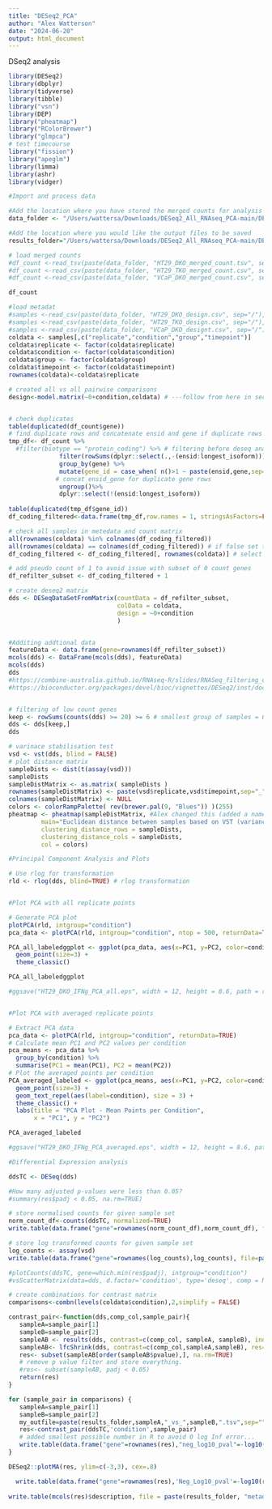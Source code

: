 ```yaml
---
title: "DESeq2_PCA"
author: "Alex Watterson"
date: "2024-06-20"
output: html_document
---
```

DSeq2 analysis

```r
library(DESeq2)
library(dbplyr)
library(tidyverse)
library(tibble)
library("vsn")
library(DEP)
library("pheatmap")
library("RColorBrewer")
library("glmpca")
# test timecourse
library("fission")
library("apeglm")
library(limma)
library(ashr)
library(vidger)
```

```r
#Import and process data

#Add the location where you have stored the merged counts for analysis
data_folder <- "/Users/wattersa/Downloads/DESeq2_All_RNAseq_PCA-main/DESeq2/"

#Add the location where you would like the output files to be saved
results_folder="/Users/wattersa/Downloads/DESeq2_All_RNAseq_PCA-main/DESeq2/HT29_DKO/"

# load merged counts
#df_count <-read_tsv(paste(data_folder, "HT29_DKO_merged_count.tsv", sep="/"), show_col_types = F)
#df_count <-read_csv(paste(data_folder, "HT29_TKO_merged_count.csv", sep="/"), show_col_types = F)
#df_count <-read_csv(paste(data_folder, "VCaP_DKO_merged_count.csv", sep="/"), show_col_types = F)

df_count

#load metadat
#samples <-read_csv(paste(data_folder, "HT29_DKO_design.csv", sep="/"), show_col_types = F)
#samples <-read_csv(paste(data_folder, "HT29_TKO_design.csv", sep="/"), show_col_types = F)
#samples <-read_csv(paste(data_folder, "VCaP_DKO_designt.csv", sep="/"), show_col_types = F)
coldata <- samples[,c("replicate","condition","group","timepoint")]
coldata$replicate <- factor(coldata$replicate)
coldata$condition <- factor(coldata$condition)
coldata$group <- factor(coldata$group)
coldata$timepoint <- factor(coldata$timepoint)
rownames(coldata)<-coldata$replicate

# created all vs all pairwise comparisons
design<-model.matrix(~0+condition,coldata) # ---follow from here in section 7.6 from doc https://bioconductor.org/packages/release/workflows/vignettes/RNAseq123/inst/doc/designmatrices.html


# check duplicates
table(duplicated(df_count$gene))
# find duplicate rows and concatenate ensid and gene if duplicate rows are found
tmp_df<- df_count %>%  
  #filter(biotype == "protein_coding") %>% # filtering before deseq analysis is not recommended as this will hamper DESeq2 size factor and dispersion calculation  
              filter(rowSums(dplyr::select(.,-(ensid:longest_isoform))) > 0) %>% # ignore metadata columns and filter rows with 0 count...
              group_by(gene) %>%
              mutate(gene_id = case_when( n()>1 ~ paste(ensid,gene,sep="_"), TRUE ~ gene), .before = ensid ) %>% 
             # concat ensid_gene for duplicate gene rows
              ungroup()%>%
              dplyr::select(!(ensid:longest_isoform))
 
table(duplicated(tmp_df$gene_id))
df_coding_filtered<-data.frame(tmp_df,row.names = 1, stringsAsFactors=FALSE, check.names = FALSE)

# check all samples in metedata and count matrix
all(rownames(coldata) %in% colnames(df_coding_filtered))
all(rownames(coldata) == colnames(df_coding_filtered)) # if false set the correct order
df_coding_filtered <- df_coding_filtered[, rownames(coldata)] # select row names in order

# add pseudo count of 1 to avoid issue with subset of 0 count genes
df_refilter_subset <- df_coding_filtered + 1

# create deseq2 matrix
dds <- DESeqDataSetFromMatrix(countData = df_refilter_subset,
                              colData = coldata,
                              design = ~0+condition
                              )


#Additing addtional data
featureData <- data.frame(gene=rownames(df_refilter_subset))
mcols(dds) <- DataFrame(mcols(dds), featureData)
mcols(dds)
dds
#https://combine-australia.github.io/RNAseq-R/slides/RNASeq_filtering_qc.pdf
#https://bioconductor.org/packages/devel/bioc/vignettes/DESeq2/inst/doc/DESeq2.html#htseq


# filtering of low count genes
keep <- rowSums(counts(dds) >= 20) >= 6 # smallest group of samples = 6
dds <- dds[keep,]
dds

# varinace stabilisation test
vsd <- vst(dds, blind = FALSE)
# plot distance matrix
sampleDists <- dist(t(assay(vsd)))
sampleDists
sampleDistMatrix <- as.matrix( sampleDists )
rownames(sampleDistMatrix) <- paste(vsd$replicate,vsd$timepoint,sep="_")
colnames(sampleDistMatrix) <- NULL
colors <- colorRampPalette( rev(brewer.pal(9, "Blues")) )(255)
pheatmap <- pheatmap(sampleDistMatrix, #Alex changed this (added a name for the plot)
         main="Euclidean distance between samples based on VST (variance stabilizing transformation)",
         clustering_distance_rows = sampleDists,
         clustering_distance_cols = sampleDists,
         col = colors)
```


```r
#Principal Component Analysis and Plots

# Use rlog for transformation
rld <- rlog(dds, blind=TRUE) # rlog transformation


#Plot PCA with all replicate points

# Generate PCA plot
plotPCA(rld, intgroup="condition")
pca_data <- plotPCA(rld, intgroup="condition", ntop = 500, returnData=TRUE)

PCA_all_labeledggplot <- ggplot(pca_data, aes(x=PC1, y=PC2, color=condition)) +
  geom_point(size=3) +
  theme_classic()

PCA_all_labeledggplot

#ggsave("HT29_DKO_IFNg_PCA_all.eps", width = 12, height = 8.6, path = results_folder)


#Plot PCA with averaged replicate points

# Extract PCA data
pca_data <- plotPCA(rld, intgroup="condition", returnData=TRUE)
# Calculate mean PC1 and PC2 values per condition
pca_means <- pca_data %>%
  group_by(condition) %>%
  summarise(PC1 = mean(PC1), PC2 = mean(PC2))
# Plot the averaged points per condition
PCA_averaged_labeled <- ggplot(pca_means, aes(x=PC1, y=PC2, color=condition)) +
  geom_point(size=3) +
  geom_text_repel(aes(label=condition), size = 3) +
  theme_classic() +
  labs(title = "PCA Plot - Mean Points per Condition",
       x = "PC1", y = "PC2")

PCA_averaged_labeled

#ggsave("HT29_DKO_IFNg_PCA_averaged.eps", width = 12, height = 8.6, path = results_folder)

```


```r
#Differential Expression analysis

ddsTC <- DESeq(dds)

#How many adjusted p-values were less than 0.05?
#summary(res$padj < 0.05, na.rm=TRUE)

# store normalised counts for given sample set
norm_count_df<-counts(ddsTC, normalized=TRUE)
write.table(data.frame("gene"=rownames(norm_count_df),norm_count_df), file=paste(results_folder,"normalised_desq_counts.tsv",sep="/"),sep="\t",row.names = FALSE)

# store log transformed counts for given sample set
log_counts <- assay(vsd)
write.table(data.frame("gene"=rownames(log_counts),log_counts), file=paste(results_folder,"log_transformed_desq_counts.tsv",sep="/"),sep="\t",row.names = FALSE)

#plotCounts(ddsTC, gene=which.min(res$padj), intgroup="condition")
#vsScatterMatrix(data=dds, d.factor='condition', type='deseq', comp = NULL, title = TRUE, grid = TRUE, man.title = NULL)

# create combinations for contrast matrix
comparisons<-combn(levels(coldata$condition),2,simplify = FALSE)

contrast_pair<-function(dds,comp_col,sample_pair){
   sampleA=sample_pair[1]
   sampleB=sample_pair[2]
   sampleAB <- results(dds, contrast=c(comp_col, sampleA, sampleB), independentFiltering=TRUE, alpha=0.05, pAdjustMethod="BH", parallel=TRUE)
   sampleAB<- lfcShrink(dds, contrast=c(comp_col,sampleA,sampleB), res=sampleAB, type="ashr")
   res<- subset(sampleAB[order(sampleAB$pvalue),], na.rm=TRUE)
   # remove p value filter and store everything.
   #res<- subset(sampleAB, padj < 0.05)
   return(res)
}

for (sample_pair in comparisons) {
   sampleA=sample_pair[1]
   sampleB=sample_pair[2]
   my_outfile=paste(results_folder,sampleA,"_vs_",sampleB,".tsv",sep="")
   res<-contrast_pair(ddsTC,'condition',sample_pair)
   # added smallest possible number in R to avoid 0 log Inf error...
   write.table(data.frame("gene"=rownames(res),"neg_log10_pval"=-log10(res$pvalue + 2.225074e-308 ),'neg_Log10_padj'=-log10(res$padj + 2.225074e-308) ,res), file=my_outfile,sep="\t",row.names = FALSE)
}

DESeq2::plotMA(res, ylim=c(-3,3), cex=.8)

  write.table(data.frame("gene"=rownames(res),'Neg_Log10_pval'=-log10(res$pvalue + 2.225074e-308), 'Neg_Log10_padj'=-log10(res$padj + 2.225074e-308) ,res), file=my_outfile,sep="\t",row.names = FALSE)
  
write.table(mcols(res)$description, file = paste(results_folder, "metadata_output.txt", sep="/"),  col.names = FALSE, quote= FALSE)

```

